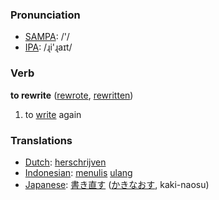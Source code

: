 === Pronunciation ===
*[[w:SAMPA|SAMPA]]: /'/
*[[w:IPA|IPA]]: /ɻi'ɻaɪt/

=== Verb ===

'''to rewrite''' ([[rewrote]], [[rewritten]])

# to [[write]] again

=== Translations ===
*[[Dutch]]: [[herschrijven]]
*[[Indonesian]]: [[tulis|menulis]] [[ulang]]
*[[Japanese]]: [[書き直す]] ([[かきなおす]], kaki-naosu)